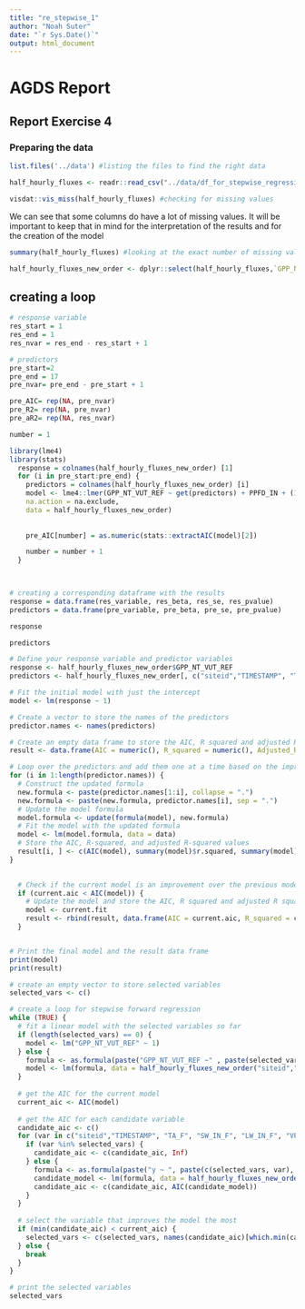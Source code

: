 ```yaml
---
title: "re_stepwise_1"
author: "Noah Suter"
date: "`r Sys.Date()`"
output: html_document
---
```

# AGDS Report

## Report Exercise 4

### Preparing the data


```r
list.files('../data') #listing the files to find the right data
```

```r
half_hourly_fluxes <- readr::read_csv("../data/df_for_stepwise_regression.csv") # reading the data into R
```

```r
visdat::vis_miss(half_hourly_fluxes) #checking for missing values
```

We can see that some columns do have a lot of missing values. It will be important to keep that in mind for the interpretation of the results and for the creation of the model


```r
summary(half_hourly_fluxes) #looking at the exact number of missing values (NA) per row
```

```r
half_hourly_fluxes_new_order <- dplyr::select(half_hourly_fluxes,`GPP_NT_VUT_REF`, everything()) #moving the column of the response variable (GPP) to position one
```


## creating a loop

```r
# response variable
res_start = 1
res_end = 1
res_nvar = res_end - res_start + 1

# predictors
pre_start=2
pre_end = 17
pre_nvar= pre_end - pre_start + 1

pre_AIC= rep(NA, pre_nvar)
pre_R2= rep(NA, pre_nvar)
pre_aR2= rep(NA, res_nvar)

number = 1
```

```r
library(lme4)
library(stats)
  response = colnames(half_hourly_fluxes_new_order) [1]
  for (i in pre_start:pre_end) {
    predictors = colnames(half_hourly_fluxes_new_order) [i]
    model <- lme4::lmer(GPP_NT_VUT_REF ~ get(predictors) + PPFD_IN + (1|siteid),
    na.action = na.exclude,
    data = half_hourly_fluxes_new_order)
    
    
    pre_AIC[number] = as.numeric(stats::extractAIC(model)[2])

    number = number + 1
  }

    
```





```r
# creating a corresponding dataframe with the results
response = data.frame(res_variable, res_beta, res_se, res_pvalue)
predictors = data.frame(pre_variable, pre_beta, pre_se, pre_pvalue)
```

```r
response
```

```r
predictors
```


```r


# Define your response variable and predictor variables
response <- half_hourly_fluxes_new_order$GPP_NT_VUT_REF
predictors <- half_hourly_fluxes_new_order[, c("siteid","TIMESTAMP", "TA_F", "SW_IN_F", "LW_IN_F", "VPD_F", "PA_F", "P_F", "WS_F", "TA_F_MDS", "SW_IN_F_MDS", "LW_IN_F_MDS", "VPD_F_MDS", "CO2_F_MDS", "PPFD_IN", "USTAR")]

# Fit the initial model with just the intercept
model <- lm(response ~ 1)

# Create a vector to store the names of the predictors
predictor.names <- names(predictors)

# Create an empty data frame to store the AIC, R squared and adjusted R squared for each result
result <- data.frame(AIC = numeric(), R_squared = numeric(), Adjusted_R_squared = numeric())

# Loop over the predictors and add them one at a time based on the improvement in the model's goodness of fit
for (i in 1:length(predictor.names)) {
  # Construct the updated formula
  new.formula <- paste(predictor.names[1:i], collapse = ".")
  new.formula <- paste(new.formula, predictor.names[i], sep = ".")
  # Update the model formula
  model.formula <- update(formula(model), new.formula)
  # Fit the model with the updated formula
  model <- lm(model.formula, data = data)
  # Store the AIC, R-squared, and adjusted R-squared values
  result[i, ] <- c(AIC(model), summary(model)$r.squared, summary(model)$adj.r.squared)
}

  
  # Check if the current model is an improvement over the previous model
  if (current.aic < AIC(model)) {
    # Update the model and store the AIC, R squared and adjusted R squared
    model <- current.fit
    result <- rbind(result, data.frame(AIC = current.aic, R_squared = current.rsq, Adjusted_R_squared = current.adjr))
  }


# Print the final model and the result data frame
print(model)
print(result)

```


```r
# create an empty vector to store selected variables
selected_vars <- c()

# create a loop for stepwise forward regression
while (TRUE) {
  # fit a linear model with the selected variables so far
  if (length(selected_vars) == 0) {
    model <- lm("GPP_NT_VUT_REF" ~ 1)
  } else {
    formula <- as.formula(paste("GPP_NT_VUT_REF ~" , paste(selected_vars, collapse = " + ")))
    model <- lm(formula, data = half_hourly_fluxes_new_order("siteid","TIMESTAMP", "TA_F", "SW_IN_F", "LW_IN_F", "VPD_F", "PA_F", "P_F", "WS_F", "TA_F_MDS", "SW_IN_F_MDS", "LW_IN_F_MDS", "VPD_F_MDS", "CO2_F_MDS", "PPFD_IN", "USTAR"))
  }
  
  # get the AIC for the current model
  current_aic <- AIC(model)
  
  # get the AIC for each candidate variable
  candidate_aic <- c()
  for (var in c("siteid","TIMESTAMP", "TA_F", "SW_IN_F", "LW_IN_F", "VPD_F", "PA_F", "P_F", "WS_F", "TA_F_MDS", "SW_IN_F_MDS", "LW_IN_F_MDS", "VPD_F_MDS", "CO2_F_MDS", "PPFD_IN", "USTAR")) {
    if (var %in% selected_vars) {
      candidate_aic <- c(candidate_aic, Inf)
    } else {
      formula <- as.formula(paste("y ~ ", paste(c(selected_vars, var), collapse = " + ")))
      candidate_model <- lm(formula, data = half_hourly_fluxes_new_order("GPP_NT_VUT_REF", "siteid","TIMESTAMP", "TA_F", "SW_IN_F", "LW_IN_F", "VPD_F", "PA_F", "P_F", "WS_F", "TA_F_MDS", "SW_IN_F_MDS", "LW_IN_F_MDS", "VPD_F_MDS", "CO2_F_MDS", "PPFD_IN", "USTAR"))
      candidate_aic <- c(candidate_aic, AIC(candidate_model))
    }
  }
  
  # select the variable that improves the model the most
  if (min(candidate_aic) < current_aic) {
    selected_vars <- c(selected_vars, names(candidate_aic)[which.min(candidate_aic)])
  } else {
    break
  }
}

# print the selected variables
selected_vars

```






